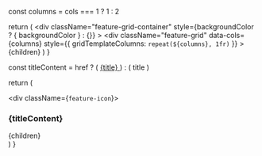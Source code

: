   const columns = cols === 1 ? 1 : 2

  return (
    <div
      className="feature-grid-container"
      style={backgroundColor ? { backgroundColor } : {}}
    >
      <div
        className="feature-grid"
        data-cols={columns}
        style={{ gridTemplateColumns: `repeat(${columns}, 1fr)` }}
      >
        {children}
      </div>
    </div>
  )
}

  const titleContent = href ? (
    <a href={href} target="_blank" rel="noopener noreferrer">
      {title}
      <Icon icon="arrow-up-right-from-square" size={12} className="feature-link-icon" />
    </a>
  ) : (
    title
  )

  return (
    <div className="feature-item">
      <div className={`feature-icon`}>
        <Icon icon={icon} size={iconSize} color={iconColor} iconType={iconType} />
      </div>
      <div className="feature-content">
        <h3 className="feature-title">{titleContent}</h3>
        <div className="feature-description">
          {children}
        </div>
      </div>
    </div>
  )
}

